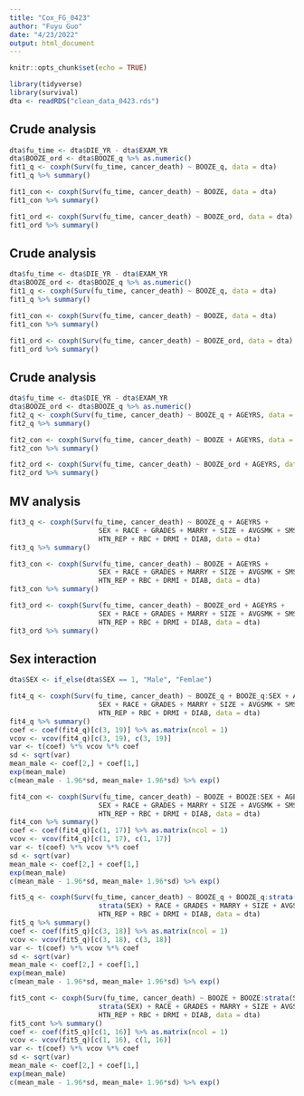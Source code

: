 ```yaml
---
title: "Cox_FG_0423"
author: "Fuyu Guo"
date: "4/23/2022"
output: html_document
---
```


```r
knitr::opts_chunk$set(echo = TRUE)
```

```r
library(tidyverse)
library(survival)
dta <- readRDS("clean_data_0423.rds")
```


## Crude analysis
```r
dta$fu_time <- dta$DIE_YR - dta$EXAM_YR
dta$BOOZE_ord <- dta$BOOZE_q %>% as.numeric()
fit1_q <- coxph(Surv(fu_time, cancer_death) ~ BOOZE_q, data = dta)
fit1_q %>% summary()

fit1_con <- coxph(Surv(fu_time, cancer_death) ~ BOOZE, data = dta)
fit1_con %>% summary()

fit1_ord <- coxph(Surv(fu_time, cancer_death) ~ BOOZE_ord, data = dta)
fit1_ord %>% summary()
```

## Crude analysis
```r
dta$fu_time <- dta$DIE_YR - dta$EXAM_YR
dta$BOOZE_ord <- dta$BOOZE_q %>% as.numeric()
fit1_q <- coxph(Surv(fu_time, cancer_death) ~ BOOZE_q, data = dta)
fit1_q %>% summary()

fit1_con <- coxph(Surv(fu_time, cancer_death) ~ BOOZE, data = dta)
fit1_con %>% summary()

fit1_ord <- coxph(Surv(fu_time, cancer_death) ~ BOOZE_ord, data = dta)
fit1_ord %>% summary()
```

## Crude analysis
```r
dta$fu_time <- dta$DIE_YR - dta$EXAM_YR
dta$BOOZE_ord <- dta$BOOZE_q %>% as.numeric()
fit2_q <- coxph(Surv(fu_time, cancer_death) ~ BOOZE_q + AGEYRS, data = dta)
fit2_q %>% summary()

fit2_con <- coxph(Surv(fu_time, cancer_death) ~ BOOZE + AGEYRS, data = dta)
fit2_con %>% summary()

fit2_ord <- coxph(Surv(fu_time, cancer_death) ~ BOOZE_ord + AGEYRS, data = dta)
fit2_ord %>% summary()
```


## MV analysis
```r
fit3_q <- coxph(Surv(fu_time, cancer_death) ~ BOOZE_q + AGEYRS +
                      SEX + RACE + GRADES + MARRY + SIZE + AVGSMK + SMSA + URBAN + 
                      HTN_REP + RBC + DRMI + DIAB, data = dta)
fit3_q %>% summary()

fit3_con <- coxph(Surv(fu_time, cancer_death) ~ BOOZE + AGEYRS +
                      SEX + RACE + GRADES + MARRY + SIZE + AVGSMK + SMSA + URBAN + 
                      HTN_REP + RBC + DRMI + DIAB, data = dta)
fit3_con %>% summary()

fit3_ord <- coxph(Surv(fu_time, cancer_death) ~ BOOZE_ord + AGEYRS +
                      SEX + RACE + GRADES + MARRY + SIZE + AVGSMK + SMSA + URBAN + 
                      HTN_REP + RBC + DRMI + DIAB, data = dta)
fit3_ord %>% summary()
```

## Sex interaction

```r
dta$SEX <- if_else(dta$SEX == 1, "Male", "Femlae")

fit4_q <- coxph(Surv(fu_time, cancer_death) ~ BOOZE_q + BOOZE_q:SEX + AGEYRS +
                      SEX + RACE + GRADES + MARRY + SIZE + AVGSMK + SMSA + URBAN + 
                      HTN_REP + RBC + DRMI + DIAB, data = dta)
fit4_q %>% summary()
coef <- coef(fit4_q)[c(3, 19)] %>% as.matrix(ncol = 1)
vcov <- vcov(fit4_q)[c(3, 19), c(3, 19)]
var <- t(coef) %*% vcov %*% coef
sd <- sqrt(var)
mean_male <- coef[2,] + coef[1,]
exp(mean_male)
c(mean_male - 1.96*sd, mean_male+ 1.96*sd) %>% exp()
```


```r
fit4_con <- coxph(Surv(fu_time, cancer_death) ~ BOOZE + BOOZE:SEX + AGEYRS +
                      SEX + RACE + GRADES + MARRY + SIZE + AVGSMK + SMSA + URBAN + 
                      HTN_REP + RBC + DRMI + DIAB, data = dta)
fit4_con %>% summary()
coef <- coef(fit4_q)[c(1, 17)] %>% as.matrix(ncol = 1)
vcov <- vcov(fit4_q)[c(1, 17), c(1, 17)]
var <- t(coef) %*% vcov %*% coef
sd <- sqrt(var)
mean_male <- coef[2,] + coef[1,]
exp(mean_male)
c(mean_male - 1.96*sd, mean_male+ 1.96*sd) %>% exp()
```

```r
fit5_q <- coxph(Surv(fu_time, cancer_death) ~ BOOZE_q + BOOZE_q:strata(SEX) + AGEYRS +
                      strata(SEX) + RACE + GRADES + MARRY + SIZE + AVGSMK + SMSA + URBAN + 
                      HTN_REP + RBC + DRMI + DIAB, data = dta)
fit5_q %>% summary()
coef <- coef(fit5_q)[c(3, 18)] %>% as.matrix(ncol = 1)
vcov <- vcov(fit5_q)[c(3, 18), c(3, 18)]
var <- t(coef) %*% vcov %*% coef
sd <- sqrt(var)
mean_male <- coef[2,] + coef[1,]
exp(mean_male)
c(mean_male - 1.96*sd, mean_male+ 1.96*sd) %>% exp()
```
```r
fit5_cont <- coxph(Surv(fu_time, cancer_death) ~ BOOZE + BOOZE:strata(SEX) + AGEYRS +
                      strata(SEX) + RACE + GRADES + MARRY + SIZE + AVGSMK + SMSA + URBAN + 
                      HTN_REP + RBC + DRMI + DIAB, data = dta)
fit5_cont %>% summary()
coef <- coef(fit5_q)[c(1, 16)] %>% as.matrix(ncol = 1)
vcov <- vcov(fit5_q)[c(1, 16), c(1, 16)]
var <- t(coef) %*% vcov %*% coef
sd <- sqrt(var)
mean_male <- coef[2,] + coef[1,]
exp(mean_male)
c(mean_male - 1.96*sd, mean_male+ 1.96*sd) %>% exp()
```